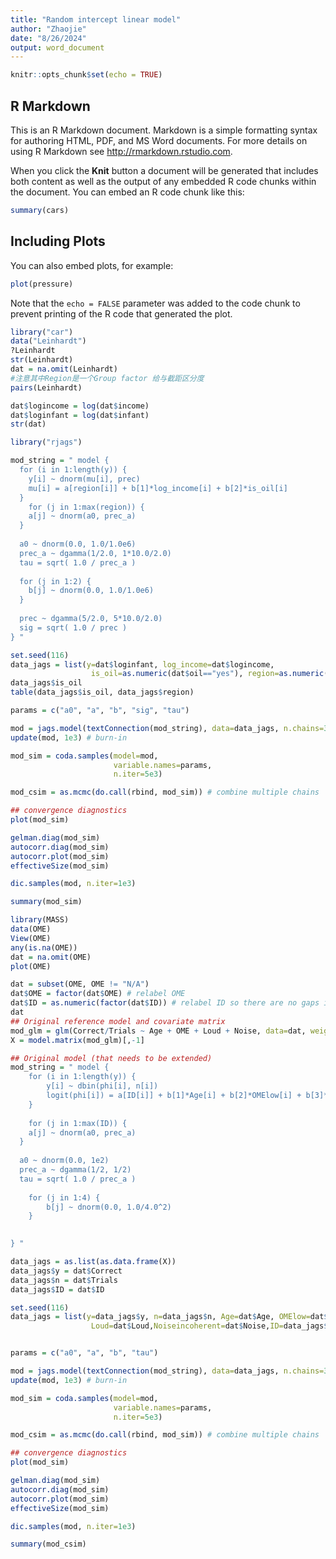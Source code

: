 ---
title: "Random intercept linear model"
author: "Zhaojie"
date: "8/26/2024"
output: word_document
---

```{r setup, include=FALSE}
knitr::opts_chunk$set(echo = TRUE)
```

## R Markdown

This is an R Markdown document. Markdown is a simple formatting syntax for authoring HTML, PDF, and MS Word documents. For more details on using R Markdown see <http://rmarkdown.rstudio.com>.

When you click the **Knit** button a document will be generated that includes both content as well as the output of any embedded R code chunks within the document. You can embed an R code chunk like this:

```{r cars}
summary(cars)
```

## Including Plots

You can also embed plots, for example:

```{r pressure, echo=FALSE}
plot(pressure)
```

Note that the `echo = FALSE` parameter was added to the code chunk to prevent printing of the R code that generated the plot.
```{r}
library("car")
data("Leinhardt")
?Leinhardt
str(Leinhardt)
dat = na.omit(Leinhardt)
#注意其中Region是一个Group factor 给与截距区分度
pairs(Leinhardt)
```

```{r}
dat$logincome = log(dat$income)
dat$loginfant = log(dat$infant)
str(dat)
```

```{r}
library("rjags")

mod_string = " model {
  for (i in 1:length(y)) {
    y[i] ~ dnorm(mu[i], prec)
    mu[i] = a[region[i]] + b[1]*log_income[i] + b[2]*is_oil[i]
  }
    for (j in 1:max(region)) {
    a[j] ~ dnorm(a0, prec_a)
  }
  
  a0 ~ dnorm(0.0, 1.0/1.0e6)
  prec_a ~ dgamma(1/2.0, 1*10.0/2.0)
  tau = sqrt( 1.0 / prec_a )
  
  for (j in 1:2) {
    b[j] ~ dnorm(0.0, 1.0/1.0e6)
  }
  
  prec ~ dgamma(5/2.0, 5*10.0/2.0)
  sig = sqrt( 1.0 / prec )
} "

set.seed(116)
data_jags = list(y=dat$loginfant, log_income=dat$logincome,
                  is_oil=as.numeric(dat$oil=="yes"), region=as.numeric(dat$region))
data_jags$is_oil
table(data_jags$is_oil, data_jags$region)

params = c("a0", "a", "b", "sig", "tau")

mod = jags.model(textConnection(mod_string), data=data_jags, n.chains=3)
update(mod, 1e3) # burn-in

mod_sim = coda.samples(model=mod,
                       variable.names=params,
                       n.iter=5e3)

mod_csim = as.mcmc(do.call(rbind, mod_sim)) # combine multiple chains

## convergence diagnostics
plot(mod_sim)

gelman.diag(mod_sim)
autocorr.diag(mod_sim)
autocorr.plot(mod_sim)
effectiveSize(mod_sim)

dic.samples(mod, n.iter=1e3)

summary(mod_sim)
```

```{r}
library(MASS)
data(OME)
View(OME)
any(is.na(OME))
dat = na.omit(OME)
plot(OME)
```

```{r}
dat = subset(OME, OME != "N/A")
dat$OME = factor(dat$OME) # relabel OME
dat$ID = as.numeric(factor(dat$ID)) # relabel ID so there are no gaps in numbers (they now go from 1 to 63)
dat
## Original reference model and covariate matrix
mod_glm = glm(Correct/Trials ~ Age + OME + Loud + Noise, data=dat, weights=Trials, family="binomial")
X = model.matrix(mod_glm)[,-1]

## Original model (that needs to be extended)
mod_string = " model {
	for (i in 1:length(y)) {
		y[i] ~ dbin(phi[i], n[i])
		logit(phi[i]) = a[ID[i]] + b[1]*Age[i] + b[2]*OMElow[i] + b[3]*Loud[i] + b[4]*Noiseincoherent[i]
	}
	
	for (j in 1:max(ID)) {
    a[j] ~ dnorm(a0, prec_a)
  }
  
  a0 ~ dnorm(0.0, 1e2)
  prec_a ~ dgamma(1/2, 1/2)
  tau = sqrt( 1.0 / prec_a )
  
	for (j in 1:4) {
		b[j] ~ dnorm(0.0, 1.0/4.0^2)
	}
	

} "

data_jags = as.list(as.data.frame(X))
data_jags$y = dat$Correct
data_jags$n = dat$Trials
data_jags$ID = dat$ID

set.seed(116)
data_jags = list(y=data_jags$y, n=data_jags$n, Age=dat$Age, OMElow=dat$OME,
                  Loud=dat$Loud,Noiseincoherent=dat$Noise,ID=data_jags$ID)


params = c("a0", "a", "b", "tau")

mod = jags.model(textConnection(mod_string), data=data_jags, n.chains=3)
update(mod, 1e3) # burn-in

mod_sim = coda.samples(model=mod,
                       variable.names=params,
                       n.iter=5e3)

mod_csim = as.mcmc(do.call(rbind, mod_sim)) # combine multiple chains

## convergence diagnostics
plot(mod_sim)

gelman.diag(mod_sim)
autocorr.diag(mod_sim)
autocorr.plot(mod_sim)
effectiveSize(mod_sim)

dic.samples(mod, n.iter=1e3)

summary(mod_csim)
```

